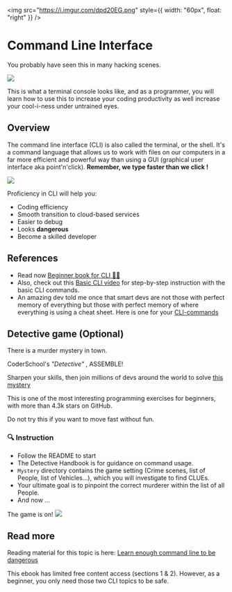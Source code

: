 <img
  src="https://i.imgur.com/dpd20EG.png"
  style={{ width: "60px", float: "right" }}
/>

# Command Line Interface

You probably have seen this in many hacking scenes.

![](https://i.ytimg.com/vi/M5Zs4YtMgso/maxresdefault.jpg)

This is what a terminal console looks like, and as a programmer, you will learn how to use this to increase your coding productivity as well increase your cool-i-ness under untrained eyes.

## Overview

The command line interface (CLI) is also called the terminal, or the shell. It's a command language that allows us to work with files on our computers in a far more efficient and powerful way than using a GUI (graphical user interface aka point'n'click).
**Remember, we type faster than we click !**

![](https://media0.giphy.com/media/13GIgrGdslD9oQ/giphy.gif?cid=790b761190d5bde7227b02946496dd33693d8ab1ff24f8e8&rid=giphy.gif&ct=g)

Proficiency in CLI will help you:

- Coding efficiency
- Smooth transition to cloud-based services
- Easier to debug
- Looks **dangerous**
- Become a skilled developer

## References

- Read now <a href="https://launchschool.com/books/command_line/read/introduction" target="_blank">Beginner book for CLI 🦸‍♂️</a>
- Also, check out this <a href="https://www.youtube.com/watch?v=s5S_2BdrMJE" target="_blank">Basic CLI video</a> for step-by-step instruction with the basic CLI commands.
- An amazing dev told me once that smart devs are not those with perfect memory of everything but those with perfect memory of where everything is using a cheat sheet.
  Here is one for your <a href="https://www.git-tower.com/blog/command-line-cheat-sheet/" target="_blank">CLI-commands</a>

## Detective game (Optional)

There is a murder mystery in town.

CoderSchool's *"Detective"* , ASSEMBLE!

Sharpen your skills, then join millions of devs around the world to solve <a href="https://github.com/makersacademy/clmystery" target="_blank">this mystery</a>

This is one of the most interesting programming exercises for beginners, with more than 4.3k stars on GitHub.

Do not try this if you want to move fast without fun.

### 🔍 Instruction

- Follow the README to start
- The Detective Handbook is for guidance on command usage.
- `Mystery` directory contains the game setting (Crime scenes, list of People, list of Vehicles...), which you will investigate to find CLUEs.
- Your ultimate goal is to pinpoint the correct murderer within the list of all People.
- And now ...

The game is on!
![](https://www.sartle.com/sites/default/files/images/blog/giphy_15.gif)

## Read more

Reading material for this topic is here: <a href="https://www.learnenough.com/command-line-tutorial/basics" target="_blank">Learn enough command line to be dangerous</a>

This ebook has limited free content access (sections 1 & 2). However, as a beginner, you only need those two CLI topics to be safe.

<br />
<br />
<br />
